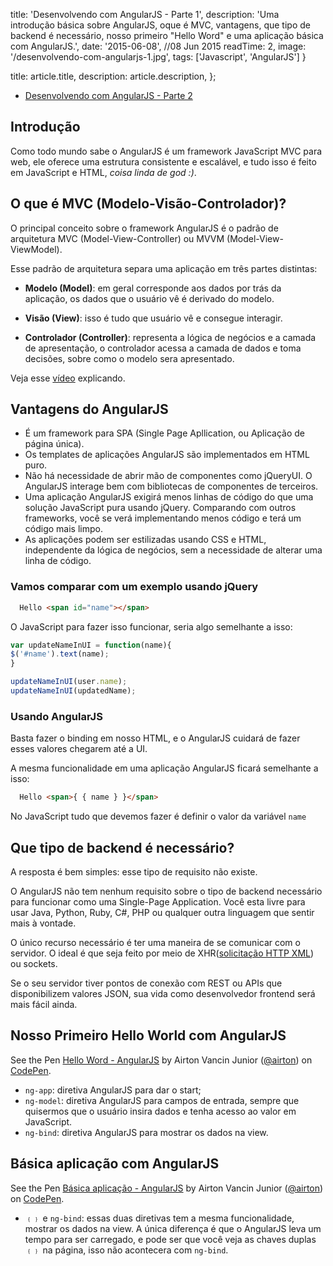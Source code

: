 
  title: 'Desenvolvendo com AngularJS - Parte 1',
  description: 'Uma introdução básica sobre AngularJS, oque é MVC, vantagens, que tipo de backend é necessário, nosso primeiro "Hello Word" e uma aplicação básica com AngularJS.',
  date: '2015-06-08', //08 Jun 2015
  readTime: 2,
  image: '/desenvolvendo-com-angularjs-1.jpg',
  tags: ['Javascript', 'AngularJS']
}

  title: article.title,
  description: article.description,
};



- <a href="/blog/desenvolvendo-com-angularjs-parte2/">Desenvolvendo com AngularJS - Parte 2</a>

## Introdução

Como todo mundo sabe o AngularJS é um framework JavaScript MVC para web, ele oferece uma estrutura consistente e escalável, e tudo isso é feito em JavaScript e HTML, *coisa linda de god :)*.


## O que é MVC (Modelo-Visão-Controlador)?

O principal conceito sobre o framework AngularJS é o padrão de arquitetura MVC (Model-View-Controller) ou MVVM (Model-View-ViewModel).

Esse padrão de arquitetura separa uma aplicação em três partes distintas:

- **Modelo (Model)**: em geral corresponde aos dados por trás da aplicação, os dados que o usuário vê é derivado do modelo.

- **Visão (View)**: isso é tudo que usuário vê e consegue interagir.

- **Controlador (Controller)**: representa a lógica de negócios e a camada de apresentação, o controlador acessa a camada de dados e toma decisões, sobre como o modelo sera apresentado.

Veja esse [vídeo](https://www.youtube.com/watch?v=q8ekGIkU2jE) explicando.

## Vantagens do AngularJS

- É um framework para SPA (Single Page Apllication, ou Aplicação de página única).
- Os templates de aplicações AngularJS são implementados em HTML puro.
- Não há necessidade de abrir mão de componentes como jQueryUI. O AngularJS interage bem com bibliotecas de componentes de terceiros.
- Uma aplicação AngularJS exigirá menos linhas de código do que uma solução JavaScript pura usando jQuery. Comparando com outros frameworks, você se verá implementando menos código e terá um código mais limpo.
- As aplicações podem ser estilizadas usando CSS e HTML, independente da lógica de negócios, sem a necessidade de alterar uma linha de código.

### Vamos comparar com um exemplo usando jQuery

```html
  Hello <span id="name"></span>
```

O JavaScript para fazer isso funcionar, seria algo semelhante a isso:

```js
var updateNameInUI = function(name){
$('#name').text(name);
}

updateNameInUI(user.name);
updateNameInUI(updatedName);
```

### Usando AngularJS

Basta fazer o binding em nosso HTML, e o AngularJS cuidará de fazer esses valores chegarem até a UI.

A mesma funcionalidade em uma aplicação AngularJS ficará semelhante a isso:

```html
  Hello <span>{ { name } }</span>
```

No JavaScript tudo que devemos fazer é definir o valor da variável <code>name</code>

## Que tipo de backend é necessário?

A resposta é bem simples: esse tipo de requisito não existe.

O AngularJS não tem nenhum requisito sobre o tipo de backend necessário para funcionar como uma Single-Page Application. Você esta livre para usar Java, Python, Ruby, C#, PHP ou qualquer outra linguagem que sentir mais à vontade.

O único recurso necessário é ter uma maneira de se comunicar com o servidor. O ideal é que seja feito por meio de XHR([solicitação HTTP XML](https://developer.mozilla.org/pt-BR/docs/Web/API/XMLHttpRequest)) ou sockets.

Se o seu servidor tiver pontos de conexão com REST ou APIs que disponibilizem valores JSON, sua vida como desenvolvedor frontend será mais fácil ainda.

## Nosso Primeiro Hello World com AngularJS

<p data-height="266" data-theme-id="9559" data-slug-hash="QbvrmM" data-default-tab="result" data-user="airton" class='codepen'>See the Pen <a href='http://codepen.io/airton/pen/QbvrmM/'>Hello Word - AngularJS</a> by Airton Vancin Junior (<a href='http://codepen.io/airton'>@airton</a>) on <a href='http://codepen.io'>CodePen</a>.</p>

- <code>ng-app</code>: diretiva AngularJS para dar o start;
- <code>ng-model</code>: diretiva AngularJS para campos de entrada, sempre que quisermos que o usuário insira dados e tenha acesso ao valor em JavaScript.
- <code>ng-bind</code>: diretiva AngularJS para mostrar os dados na view.

## Básica aplicação com AngularJS

<p data-height="266" data-theme-id="9559" data-slug-hash="MwmGGV" data-default-tab="result" data-user="airton" class='codepen'>See the Pen <a href='http://codepen.io/airton/pen/MwmGGV/'>Básica aplicação - AngularJS</a> by Airton Vancin Junior (<a href='http://codepen.io/airton'>@airton</a>) on <a href='http://codepen.io'>CodePen</a>.</p>

- <code>﹛﹜</code> e <code>ng-bind</code>: essas duas diretivas tem a mesma funcionalidade, mostrar os dados na view. A única diferença é que o AngularJS leva um tempo para ser carregado, e pode ser que você veja as chaves duplas <code>﹛﹜</code> na página, isso não acontecera com <code>ng-bind</code>.

<script async src="//assets.codepen.io/assets/embed/ei.js"></script>
